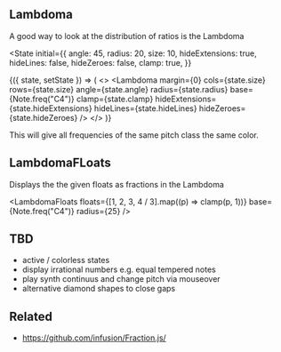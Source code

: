 

## Lambdoma

A good way to look at the distribution of ratios is the Lambdoma

<State
  initial={{
    angle: 45,
    radius: 20,
    size: 10,
    hideExtensions: true,
    hideLines: false,
    hideZeroes: false,
    clamp: true,
  }}
>
  {({ state, setState }) => (
    <>
      <SimplePopover placement="left-start">
        <LambdomaSettings state={state} setState={setState} />
      </SimplePopover>
      <Lambdoma
        margin={0}
        cols={state.size}
        rows={state.size}
        angle={state.angle}
        radius={state.radius}
        base={Note.freq("C4")}
        clamp={state.clamp}
        hideExtensions={state.hideExtensions}
        hideLines={state.hideLines}
        hideZeroes={state.hideZeroes}
      />
    </>
  )}
</State>

This will give all frequencies of the same pitch class the same color.

## LambdomaFLoats

Displays the the given floats as fractions in the Lambdoma

<LambdomaFloats
  floats={[1, 2, 3, 4 / 3].map((p) => clamp(p, 1))}
  base={Note.freq("C4")}
  radius={25}
/>

## TBD

- active / colorless states
- display irrational numbers e.g. equal tempered notes
- play synth continuus and change pitch via mouseover
- alternative diamond shapes to close gaps

## Related

- https://github.com/infusion/Fraction.js/
